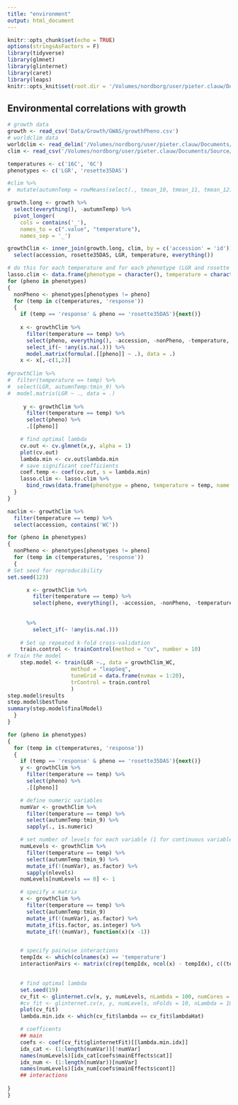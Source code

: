 ```yaml
---
title: "environment"
output: html_document
---
```


```r
knitr::opts_chunk$set(echo = TRUE)
options(stringsAsFactors = F)
library(tidyverse)
library(glmnet)
library(glinternet)
library(caret)
library(leaps)
knitr::opts_knit$set(root.dir = '/Volumes/nordborg/user/pieter.clauw/Documents/Experiments/UltimateQandD/')
```

## Environmental correlations with growth


```r
# growth data
growth <- read_csv('Data/Growth/GWAS/growthPheno.csv')
# worldclim data
worldclim <- read_delim('/Volumes/nordborg/user/pieter.clauw/Documents/Source/Accessions/List_2029_latlon_env.txt', delim = '\t')
clim <- read_csv('/Volumes/nordborg/user/pieter.clauw/Documents/Source/Accessions/araclim.csv')
```
```r
temperatures <- c('16C', '6C')
phenotypes <- c('LGR', 'rosette35DAS')
```

```r
#clim %>%
#  mutate(autumnTemp = rowMeans(select(., tmean_10, tmean_11, tmean_12)))

growth.long <- growth %>%
  select(everything(), -autumnTemp) %>%
  pivot_longer(
    cols = contains('_'),
    names_to = c(".value", "temperature"),
    names_sep = '_')

growthClim <- inner_join(growth.long, clim, by = c('accession' = 'id')) %>%
  select(accession, rosette35DAS, LGR, temperature, everything())
```



```r
# do this for each temperature and for each phenotype (LGR and rosette area)
lasso.clim <- data.frame(phenotype = character(), temperature = character(), name = character(), coefficient = numeric())
for (pheno in phenotypes)
{
  nonPheno <- phenotypes[phenotypes != pheno]
  for (temp in c(temperatures, 'response'))
  {
    if (temp == 'response' & pheno == 'rosette35DAS'){next()}
    
    x <- growthClim %>%
      filter(temperature == temp) %>%
      select(pheno, everything(), -accession, -nonPheno, -temperature, -lng, -lat, -name, -country, -CS_number, -group) %>%
      select_if(~ !any(is.na(.))) %>%
      model.matrix(formula(.[[pheno]] ~ .), data = .)
    x <- x[,-c(1,2)]
    
#growthClim %>%
#  filter(temperature == temp) %>%
#  select(LGR, autumnTemp:tmin_9) %>%
#  model.matrix(LGR ~ ., data = .)
  
     y <- growthClim %>%
      filter(temperature == temp) %>%
      select(pheno) %>%
      .[[pheno]]

    # find optimal lambda
    cv.out <- cv.glmnet(x,y, alpha = 1)
    plot(cv.out)  
    lambda.min <- cv.out$lambda.min
    # save significant coefficients
    coef.temp <- coef(cv.out, s = lambda.min)
    lasso.clim <- lasso.clim %>%
      bind_rows(data.frame(phenotype = pheno, temperature = temp, name = coef.temp@Dimnames[[1]][coef.temp@i + 1], coefficient = coef.temp@x))  
  }
}
```

```r
naclim <- growthClim %>%
  filter(temperature == temp) %>%
  select(accession, contains('WC'))
```


```r
for (pheno in phenotypes)
{
  nonPheno <- phenotypes[phenotypes != pheno]
  for (temp in c(temperatures, 'response'))
  {
# Set seed for reproducibility
set.seed(123)

      x <- growthClim %>%
        filter(temperature == temp) %>%
        select(pheno, everything(), -accession, -nonPheno, -temperature, -lng, -lat, -name, -country, -CS_number, -group)
      
      
      %>%
        select_if(~ !any(is.na(.)))
    
    # Set up repeated k-fold cross-validation
    train.control <- trainControl(method = "cv", number = 10)
# Train the model
    step.model <- train(LGR ~., data = growthClim_WC,
                    method = "leapSeq", 
                    tuneGrid = data.frame(nvmax = 1:20),
                    trControl = train.control
                    )
step.model$results
step.model$bestTune
summary(step.model$finalModel)
  }
}
```





```r
for (pheno in phenotypes)
{
  for (temp in c(temperatures, 'response'))
  {
    if (temp == 'response' & pheno == 'rosette35DAS'){next()}
    y <- growthClim %>%
      filter(temperature == temp) %>%
      select(pheno) %>%
      .[[pheno]]

    # define numeric variables
    numVar <- growthClim %>%
      filter(temperature == temp) %>%
      select(autumnTemp:tmin_9) %>%
      sapply(., is.numeric)

    # set number of levels for each variable (1 for continuous variables)
    numLevels <- growthClim %>%
      filter(temperature == temp) %>%
      select(autumnTemp:tmin_9) %>%
      mutate_if(!(numVar), as.factor) %>%
      sapply(nlevels)
    numLevels[numLevels == 0] <- 1

    # specify x matrix
    x <- growthClim %>%
      filter(temperature == temp) %>%
      select(autumnTemp:tmin_9)
      mutate_if(!(numVar), as.factor) %>%
      mutate_if(is.factor, as.integer) %>%
      mutate_if(!(numVar), function(x)(x -1))


    # specify pairwise interactions
    tempIdx <- which(colnames(x) == 'temperature')
    interactionPairs <- matrix(c(rep(tempIdx, ncol(x) - tempIdx), c((tempIdx + 1):ncol(x))), ncol = 2)
  

    # find optimal lambda
    set.seed(19)
    cv_fit <- glinternet.cv(x, y, numLevels, nLambda = 100, numCores = 8)
    #cv_fit <- glinternet.cv(x, y, numLevels, nFolds = 10, nLambda = 10000)
    plot(cv_fit)
    lambda.min.idx <- which(cv_fit$lambda == cv_fit$lambdaHat)

    # coefficents
    ## main
    coefs <- coef(cv_fit$glinternetFit)[[lambda.min.idx]]
    idx_cat <- (1:length(numVar))[!numVar]
    names(numLevels)[idx_cat[coefs$mainEffects$cat]]
    idx_num <- (1:length(numVar))[numVar]
    names(numLevels)[idx_num[coefs$mainEffects$cont]]
    ## interactions
    
}
}
```

